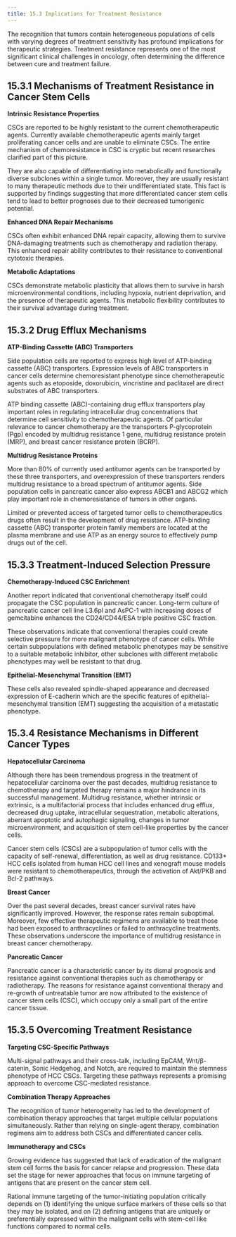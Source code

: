 ```yaml
---
title: 15.3 Implications for Treatment Resistance
---
```



The recognition that tumors contain heterogeneous populations of cells with varying degrees of treatment sensitivity has profound implications for therapeutic strategies. Treatment resistance represents one of the most significant clinical challenges in oncology, often determining the difference between cure and treatment failure.

## 15.3.1 Mechanisms of Treatment Resistance in Cancer Stem Cells

**Intrinsic Resistance Properties**

CSCs are reported to be highly resistant to the current chemotherapeutic agents. Currently available chemotherapeutic agents mainly target proliferating cancer cells and are unable to eliminate CSCs. The entire mechanism of chemoresistance in CSC is cryptic but recent researches clarified part of this picture.

They are also capable of differentiating into metabolically and functionally diverse subclones within a single tumor. Moreover, they are usually resistant to many therapeutic methods due to their undifferentiated state. This fact is supported by findings suggesting that more differentiated cancer stem cells tend to lead to better prognoses due to their decreased tumorigenic potential.

**Enhanced DNA Repair Mechanisms**

CSCs often exhibit enhanced DNA repair capacity, allowing them to survive DNA-damaging treatments such as chemotherapy and radiation therapy. This enhanced repair ability contributes to their resistance to conventional cytotoxic therapies.

**Metabolic Adaptations**

CSCs demonstrate metabolic plasticity that allows them to survive in harsh microenvironmental conditions, including hypoxia, nutrient deprivation, and the presence of therapeutic agents. This metabolic flexibility contributes to their survival advantage during treatment.

## 15.3.2 Drug Efflux Mechanisms

**ATP-Binding Cassette (ABC) Transporters**

Side population cells are reported to express high level of ATP-binding cassette (ABC) transporters. Expression levels of ABC transporters in cancer cells determine chemoresistant phenotype since chemotherapeutic agents such as etoposide, doxorubicin, vincristine and paclitaxel are direct substrates of ABC transporters.

ATP binding cassette (ABC)-containing drug efflux transporters play important roles in regulating intracellular drug concentrations that determine cell sensitivity to chemotherapeutic agents. Of particular relevance to cancer chemotherapy are the transporters P-glycoprotein (Pgp) encoded by multidrug resistance 1 gene, multidrug resistance protein (MRP), and breast cancer resistance protein (BCRP).

**Multidrug Resistance Proteins**

More than 80% of currently used antitumor agents can be transported by these three transporters, and overexpression of these transporters renders multidrug resistance to a broad spectrum of antitumor agents. Side population cells in pancreatic cancer also express ABCB1 and ABCG2 which play important role in chemoresistance of tumors in other organs.

Limited or prevented access of targeted tumor cells to chemotherapeutics drugs often result in the development of drug resistance. ATP-binding cassette (ABC) transporter protein family members are located at the plasma membrane and use ATP as an energy source to effectively pump drugs out of the cell.

## 15.3.3 Treatment-Induced Selection Pressure

**Chemotherapy-Induced CSC Enrichment**

Another report indicated that conventional chemotherapy itself could propagate the CSC population in pancreatic cancer. Long-term culture of pancreatic cancer cell line L3.6pl and AsPC-1 with increasing doses of gemcitabine enhances the CD24/CD44/ESA triple positive CSC fraction.

These observations indicate that conventional therapies could create selective pressure for more malignant phenotype of cancer cells. While certain subpopulations with defined metabolic phenotypes may be sensitive to a suitable metabolic inhibitor, other subclones with different metabolic phenotypes may well be resistant to that drug.

**Epithelial-Mesenchymal Transition (EMT)**

These cells also revealed spindle-shaped appearance and decreased expression of E-cadherin which are the specific features of epithelial-mesenchymal transition (EMT) suggesting the acquisition of a metastatic phenotype.

## 15.3.4 Resistance Mechanisms in Different Cancer Types

**Hepatocellular Carcinoma**

Although there has been tremendous progress in the treatment of hepatocellular carcinoma over the past decades, multidrug resistance to chemotherapy and targeted therapy remains a major hindrance in its successful management. Multidrug resistance, whether intrinsic or extrinsic, is a multifactorial process that includes enhanced drug efflux, decreased drug uptake, intracellular sequestration, metabolic alterations, aberrant apoptotic and autophagic signaling, changes in tumor microenvironment, and acquisition of stem cell-like properties by the cancer cells.

Cancer stem cells (CSCs) are a subpopulation of tumor cells with the capacity of self-renewal, differentiation, as well as drug resistance. CD133+ HCC cells isolated from human HCC cell lines and xenograft mouse models were resistant to chemotherapeutics, through the activation of Akt/PKB and Bcl-2 pathways.

**Breast Cancer**

Over the past several decades, breast cancer survival rates have significantly improved. However, the response rates remain suboptimal. Moreover, few effective therapeutic regimens are available to treat those had been exposed to anthracyclines or failed to anthracycline treatments. These observations underscore the importance of multidrug resistance in breast cancer chemotherapy.

**Pancreatic Cancer**

Pancreatic cancer is a characteristic cancer by its dismal prognosis and resistance against conventional therapies such as chemotherapy or radiotherapy. The reasons for resistance against conventional therapy and re-growth of untreatable tumor are now attributed to the existence of cancer stem cells (CSC), which occupy only a small part of the entire cancer tissue.

## 15.3.5 Overcoming Treatment Resistance

**Targeting CSC-Specific Pathways**

Multi-signal pathways and their cross-talk, including EpCAM, Wnt/β-catenin, Sonic Hedgehog, and Notch, are required to maintain the stemness phenotype of HCC CSCs. Targeting these pathways represents a promising approach to overcome CSC-mediated resistance.

**Combination Therapy Approaches**

The recognition of tumor heterogeneity has led to the development of combination therapy approaches that target multiple cellular populations simultaneously. Rather than relying on single-agent therapy, combination regimens aim to address both CSCs and differentiated cancer cells.

**Immunotherapy and CSCs**

Growing evidence has suggested that lack of eradication of the malignant stem cell forms the basis for cancer relapse and progression. These data set the stage for newer approaches that focus on immune targeting of antigens that are present on the cancer stem cell.

Rational immune targeting of the tumor-initiating population critically depends on (1) identifying the unique surface markers of these cells so that they may be isolated, and on (2) defining antigens that are uniquely or preferentially expressed within the malignant cells with stem-cell like functions compared to normal cells.

